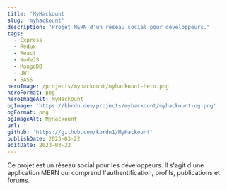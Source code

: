```yaml
---
title: 'MyHackount'
slug: 'myhackount'
description: "Projet MERN d'un réseau social pour développeurs."
tags:
  - Express
  - Redux
  - React
  - NodeJS
  - MongoDB
  - JWT
  - SASS
heroImage: /projects/myhackount/myhackount-hero.png
heroFormat: png
heroImageAlt: MyHackount
ogImage: 'https://kbrdn.dev/projects/myhackount/myhackount-og.png'
ogFormat: png
ogImageAlt: MyHackount
url: ''
github: 'https://github.com/kbrdn1/MyHackount'
publishDate: 2023-03-22
editDate: 2023-03-22
---
```


Ce projet est un réseau social pour les développeurs. Il s'agit d'une application MERN qui comprend l'authentification, profils, publications et forums.
